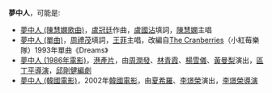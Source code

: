 '''夢中人'''，可能是:
* [[夢中人_(陳慧嫻歌曲)|夢中人 (陳慧嫻歌曲)]]，[[盧冠廷|盧冠廷]]作曲，[[盧國沾|盧國沾]]填詞，[[陳慧嫻|陳慧嫻]]主唱
* [[夢中人_(單曲)|夢中人 (單曲)]]，[[周禮茂|周禮茂]]填詞，[[王菲|王菲]]主唱，改編自[[小紅莓樂隊|The Cranberries]]（小紅莓樂隊）1993年單曲《Dreams》
* [[夢中人_(1986年電影)|夢中人 (1986年電影)]]，[[港產片|港產片]]，由[[周潤發|周潤發]]、[[林青霞|林青霞]]、[[楊雪儀|楊雪儀]]、[[黃曼梨|黃曼梨]]演出，[[區丁平|區丁平]][[導演|導演]]，[[邱剛健|邱剛健]][[編劇|編劇]]
* [[夢中人_(韓國電影)|夢中人 (韓國電影)]]，2002年[[韓國電影|韓國電影]]，由[[夏希羅|夏希羅]]、[[李璟榮|李璟榮]]演出，[[李璟榮|李璟榮]][[導演|導演]]
{{disambig|Cat=三字作品消歧义}}